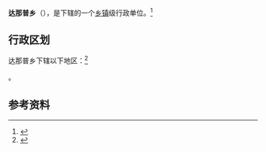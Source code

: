 {{中国乡级行政区|54/23/28/215/000}}

'''达那普乡'''（{{bo|z=རྟ་ནག་ཕུ་}}），是{{PRC admin/fullname|54/23/28/215/000|3}}下辖的一个[[乡镇|乡镇]]级行政单位。<ref>{{PRC admin/ref sgc|{{PRC admin/parent|54/23/28/215/000}}}}</ref>

== 行政区划 ==

达那普乡下辖以下地区：<ref>{{PRC admin/ref sgc|54/23/28/215/000}}</ref>

{{PRC admin/children|54/23/28/215/000}}。

== 参考资料 ==

{{reflist}}

{{行政区划小作品}}
{{PRC admin/navcat|54/23/28/215/000}}
